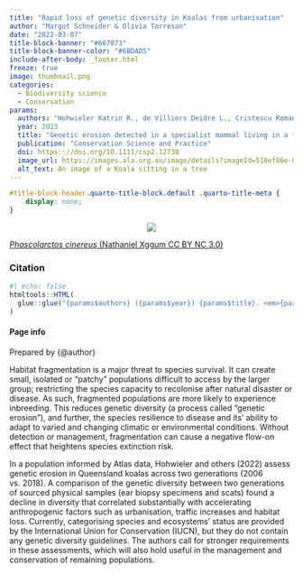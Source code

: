 ```yaml
---
title: "Rapid loss of genetic diversity in Koalas from urbanisation"
author: "Margot Schneider & Olivia Torresan"
date: "2022-03-07"
title-block-banner: "#667073"
title-block-banner-color: "#6BDAD5"
include-after-body: _footer.html
freeze: true
image: thumbnail.png
categories:
  - Biodiversity science
  - Conservation
params:
  authors: "Hohwieler Katrin R., de Villiers Deidre L., Cristescu Romane, Celine H. Frere"
  year: 2023
  title: "Genetic erosion detected in a specialist mammal living in a fast-developing environment"
  publication: "Conservation Science and Practice"
  doi: https:://doi.org/10.1111/csp2.12738
  image_url: https://images.ala.org.au/image/details?imageId=510ef86e-0fa3-41c3-a023-1b569398788d
  alt_text: An image of a Koala sitting in a tree
---
```


<!-- remove metadata section -->

```css
#title-block-header.quarto-title-block.default .quarto-title-meta {
    display: none;
}
```


<!-- Side panel -->

:::{.column-page}

:::{.paper-side-column}

<center>
:::{layout-ncol=1 style="margin-left: auto; margin-right: auto; width:50%;"}
<!-- add image url -->
<img src="https://ala-images.s3.ap-southeast-2.amazonaws.com/store/d/8/8/7/510ef86e-0fa3-41c3-a023-1b569398788d/original" class="rounded"/></img>
:::
</center>

::: figure-caption
<!-- edit caption -->
[*Phascolarctos cinereus* (Nathaniel Xggum CC BY NC 3.0)](https://ala-images.s3.ap-southeast-2.amazonaws.com/store/d/8/8/7/510ef86e-0fa3-41c3-a023-1b569398788d/original)
:::

### Citation
```r
#| echo: false
htmltools::HTML(
  glue::glue("{params$authors} ({params$year}) {params$title}. <em>{params$publication}</em> <a href='{params$doi}' target='_blank'>{params$doi}</a>")
)
```


#### Page info
Prepared by {@author}

:::


<!-- Main panel description -->

::: {.paper-main-column}
Habitat fragmentation is a major threat to species survival. It can create small, isolated or “patchy” populations difficult to access by the larger group; restricting the species capacity to recolonise after natural disaster or disease. As such, fragmented populations are more likely to experience inbreeding. This reduces genetic diversity (a process called “genetic erosion”), and further, the species resilience to disease and its’ ability to adapt to varied and changing climatic or environmental conditions. Without detection or management, fragmentation can cause a negative flow-on effect that heightens species extinction risk. 

  

In a population informed by Atlas data, Hohwieler and others (2022) assess genetic erosion in Queensland koalas across two generations (2006 vs. 2018). A comparison of the genetic diversity between two generations of sourced physical samples (ear biopsy specimens and scats) found a decline in diversity that correlated substantially with accelerating anthropogenic factors such as urbanisation, traffic increases and habitat loss. Currently, categorising species and ecosystems' status are provided by the International Union for Conservation (IUCN), but they do not contain any genetic diversity guidelines. The authors call for stronger requirements in these assessments, which will also hold useful in the management and conservation of remaining populations.
:::

:::

